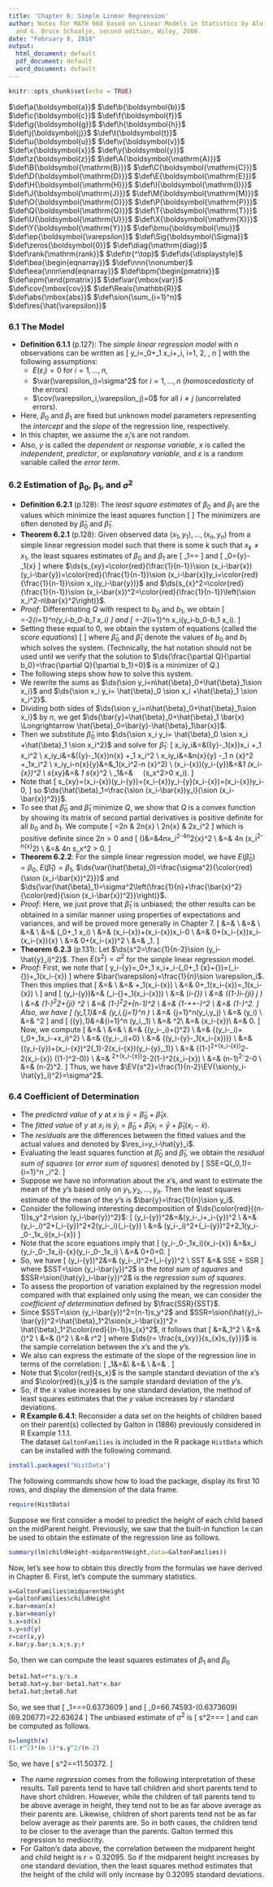 ```yaml
---
title: 'Chapter 6: Simple Linear Regression'
author: Notes for MATH 668 based on Linear Models in Statistics by Alvin C. Rencher
  and G. Bruce Schaalje, second edition, Wiley, 2008.
date: "February 8, 2018"
output:
  html_document: default
  pdf_document: default
  word_document: default
---
```

```r
knitr::opts_chunk$set(echo = TRUE)
```

$\def\a{\boldsymbol{a}}$
$\def\b{\boldsymbol{b}}$
$\def\c{\boldsymbol{c}}$
$\def\f{\boldsymbol{f}}$
$\def\g{\boldsymbol{g}}$
$\def\h{\boldsymbol{h}}$
$\def\j{\boldsymbol{j}}$
$\def\t{\boldsymbol{t}}$
$\def\u{\boldsymbol{u}}$
$\def\v{\boldsymbol{v}}$
$\def\x{\boldsymbol{x}}$
$\def\y{\boldsymbol{y}}$
$\def\z{\boldsymbol{z}}$
$\def\A{\boldsymbol{\mathrm{A}}}$
$\def\B{\boldsymbol{\mathrm{B}}}$
$\def\C{\boldsymbol{\mathrm{C}}}$
$\def\D{\boldsymbol{\mathrm{D}}}$
$\def\E{\boldsymbol{\mathrm{E}}}$
$\def\H{\boldsymbol{\mathrm{H}}}$
$\def\I{\boldsymbol{\mathrm{I}}}$
$\def\J{\boldsymbol{\mathrm{J}}}$
$\def\M{\boldsymbol{\mathrm{M}}}$
$\def\O{\boldsymbol{\mathrm{O}}}$
$\def\P{\boldsymbol{\mathrm{P}}}$
$\def\Q{\boldsymbol{\mathrm{Q}}}$
$\def\T{\boldsymbol{\mathrm{T}}}$
$\def\U{\boldsymbol{\mathrm{U}}}$
$\def\X{\boldsymbol{\mathrm{X}}}$
$\def\Y{\boldsymbol{\mathrm{Y}}}$
$\def\bmu{\boldsymbol{\mu}}$
$\def\ep{\boldsymbol{\varepsilon}}$
$\def\Sig{\boldsymbol{\Sigma}}$
$\def\zeros{\boldsymbol{0}}$
$\def\diag{\mathrm{diag}}$
$\def\rank{\mathrm{rank}}$
$\def\tr{^\top}$
$\def\ds{\displaystyle}$
$\def\bea{\begin{eqnarray}}$
$\def\nnn{\nonumber}$
$\def\eea{\nnn\end{eqnarray}}$
$\def\bpm{\begin{pmatrix}}$
$\def\epm{\end{pmatrix}}$
$\def\var{\mbox{var}}$
$\def\cov{\mbox{cov}}$
$\def\Reals{\mathbb{R}}$
$\def\abs{\mbox{abs}}$
$\def\sion{\sum_{i=1}^n}$
$\def\res{\hat{\varepsilon}}$
$\newcommand{\EV}[1]{E\left(#1\right)}$
$\newcommand{\trace}[1]{\mathrm{tr}\left(#1\right)}$

### 6.1 The Model
- **Definition 6.1.1** (p.127): The *simple linear regression model* with $n$ observations can be written as
\[
y_i=\beta_0+\beta_1 x_i+\varepsilon_i, i=1, 2, \ldots, n 
\]
with the following assumptions:
    + $E(\varepsilon_i)=0$ for $i=1,\ldots,n$,
    + $\var(\varepsilon_i)=\sigma^2$ for $i=1,\ldots,n$ (*homoscedasticity* of the errors)
    + $\cov(\varepsilon_i,\varepsilon_j)=0$ for all $i\neq j$ (uncorrelated errors).
- Here, $\beta_0$ and $\beta_1$ are fixed but unknown model parameters representing the *intercept* and the *slope* of the regression line, respectively.
- In this chapter, we assume the $x_i$'s are not random.
- Also, $y$ is called the *dependent* or *response variable*, $x$ is called the *independent*, *predictor*, or *explanatory variable*, and $\varepsilon$ is a random variable called the *error term*.

### 6.2 Estimation of $\boldsymbol{\beta}_0$, $\boldsymbol{\beta}_1$, and $\sigma^2$
- **Definition 6.2.1** (p.128): The *least square estimates* of $\beta_0$ and $\beta_1$ are the values which minimize the least squares function
\[
\color{red}{Q(b_0,b_1)=\sum_{i=1}^n \left(y_i-b_0-b_1 x_i\right)^2.}
\]
The minimizers are often denoted by $\hat{\beta}_0$ and $\hat{\beta}_1$.
- **Theorem 6.2.1** (p.128): Given observed data $(x_1,y_1), \ldots, (x_n,y_n)$ from a simple linear regression model such that there is some $k$ such that $x_k\neq x_1$, the least squares estimates of $\beta_0$ and $\beta_1$ are
\[
\hat{\beta}_1=\frac{s_{xy}}{s_{x}^2}=\frac{\sion (x_i-\bar{x})y_i}{\sion (x_i-\bar{x})^2}
\]
and 
\[
\hat{\beta}_0=\bar{y}-\hat{\beta}_1\bar{x}
\]
where $\ds{s_{xy}=\color{red}{\frac{1}{n-1}}\sion (x_i-\bar{x})(y_i-\bar{y})=\color{red}{\frac{1}{n-1}}\sion (x_i-\bar{x})y_i=\color{red}{\frac{1}{n-1}}\sion x_i(y_i-\bar{y})}$ and $\ds{s_{x}^2=\color{red}{\frac{1}{n-1}}\sion (x_i-\bar{x})^2=\color{red}{\frac{1}{n-1}}\left(\sion x_i^2-n\bar{x}^2\right)}$.
- *Proof*: Differentiating $Q$ with respect to $b_0$ and $b_1$, we obtain
\[
\frac{\partial Q}{\partial b_0}=-2\sum_{i=1}^n\left(y_i-b_0-b_1 x_i\right)
\]
and 
\[
\frac{\partial Q}{\partial b_1}=-2\sum_{i=1}^n x_i\left(y_i-b_0-b_1 x_i\right).
\]
- Setting these equal to 0, we obtain the system of equations (called the *score equations*)
\[
\begin{array}{c}
\ds{\sum_{i=1}^n\left(y_i-\hat{\beta}_0-\hat{\beta}_1 x_i\right)=0} \\
\ds{\sum_{i=1}^nx_i\left(y_i-\hat{\beta}_0-\hat{\beta}_1 x_i\right)=0}
\end{array}
\]
where $\hat{\beta}_0$ and $\hat{\beta}_1$ denote the values of $b_0$ and $b_1$ which solves the system. (Technically, the hat notation should not be used until we verify that the solution to $\ds{\frac{\partial Q}{\partial b_0}=\frac{\partial Q}{\partial b_1}=0}$ is a minimizer of $Q$.)
- The following steps show how to solve this system.
- We rewrite the sums as $\ds{\sion y_i=n\hat{\beta}_0+\hat{\beta}_1\sion x_i}$ and $\ds{\sion x_i y_i= \hat{\beta}_0 \sion x_i +\hat{\beta}_1 \sion x_i^2}$.
- Dividing both sides of $\ds{\sion y_i=n\hat{\beta}_0+\hat{\beta}_1\sion x_i}$ by $n$, we get $\ds{\bar{y}=\hat{\beta}_0+\hat{\beta}_1 \bar{x} \Longrightarrow \hat{\beta}_0=\bar{y}-\hat{\beta}_1\bar{x}}$.
- Then we substitute $\hat{\beta}_0$ into $\ds{\sion x_i y_i= \hat{\beta}_0 \sion x_i +\hat{\beta}_1 \sion x_i^2}$ and solve for $\hat{\beta}_1$:
\[
\bea
\nnn \sion x_iy_i&=&(\bar{y}-\hat{\beta}_1\bar{x})\sion x_i +\hat{\beta}_1 \sion x_i^2 \\
\nnn \sion x_iy_i&=&(\bar{y}-\hat{\beta}_1\bar{x})n\bar{x} +\hat{\beta}_1 \sion x_i^2 \\
\nnn \sion x_iy_i&=&n\bar{x}\bar{y} -\hat{\beta}_1 n \bar{x}^2 +\hat{\beta}_1\sion x_i^2 \\
\nnn \sion x_iy_i-n\bar{x}\bar{y}&=&\hat{\beta}_1\left(\sion x_i^2-n \bar{x}^2\right) \\
\nnn \sion (x_i-\bar{x})(y_i-\bar{y})&=&\hat{\beta}_1 \sion (x_i-\bar{x})^2 \\
\nnn \color{red}{(n-1)}s_{xy}&=& \color{red}{(n-1)}\hat{\beta}_1 s_{x}^2 \\
\nnn \hat{\beta}_1&=&\frac{s_{xy}}{s_{x}^2} \ \ \ \ (s_x^2>0 \mbox{ since not all } x_i\mbox{'s are the same}).
\eea
\]
- Note that 
\[
s_{xy}=\color{red}{\frac{1}{n-1}}\sion (x_i-\bar{x})(y_i-\bar{y})=\color{red}{\frac{1}{n-1}}\sion (x_i-\bar{x})y_i-\bar{y}\sion(x_i-\bar{x})=\color{red}{\frac{1}{n-1}}\sion (x_i-\bar{x})y_i-0,
\]
so $\ds{\hat{\beta}_1=\frac{\sion (x_i-\bar{x})y_i}{\sion (x_i-\bar{x})^2}}$.
- To see that $\hat{\beta}_0$ and $\hat{\beta}_1$ minimize $Q$, we show that $Q$ is a convex function by showing its matrix of second partial derivatives is positive definite for all $b_0$ and $b_1$.
We compute 
\[
\frac{\partial^2 Q}{\partial (b_0,b_1)}=\bpm 2n & 2n\bar{x} \\ 2n\bar{x} & 2\sion x_i^2\epm
\]
which is positive definite since $2n>0$ and 
\[
\bea
\nnn \det\left(\frac{\partial^2 Q}{\partial (b_0,b_1)}\right)&=&4n\sion x_i^2-4n^2\bar{x}^2 \\
\nnn &=& 4n \left(\sion x_i^2-n\bar{x}^2\right) \\
\nnn &=& 4n \color{red}{(n-1)}s_x^2 > 0.
\eea
\]
- **Theorem 6.2.2**: For the simple linear regression model, we have $E(\hat{\beta}_0)=\beta_0$, $E(\hat{\beta}_1)=\beta_1$, $\ds{\var(\hat{\beta}_0)=\frac{\sigma^2}{\color{red}{\sion (x_i-\bar{x})^2}}}$ and $\ds{\var(\hat{\beta}_1)=\sigma^2\left(\frac{1}{n}+\frac{\bar{x}^2}{\color{red}{\sion (x_i-\bar{x})^2}}\right)}$.
- *Proof*: Here, we just prove that $\hat{\beta}_1$ is unbiased; the other results can be obtained in a similar manner using properties of expectations and variances, and will be proved more generally in Chapter 7.
\[
\bea
\nnn \EV{\hat{\beta}_1}&=& \EV{\frac{\sion (x_i-\bar{x})y_i}{\color{red}{\sion (x_i-\bar{x})^2}}} \\
\nnn &=& \EV{\color{red}{\sion}\frac{(x_i-\bar{x})}{\color{red}{(n-1)s_x^2}} y_i} \\
\nnn &=& \color{red}{\sion}\frac{(x_i-\bar{x})}{\color{red}{(n-1)s_x^2}}\EV{y_i} \\
\nnn &=& \color{red}{\sion}\frac{ (x_i-\bar{x})}{\color{red}{(n-1)s_x^2}}(\beta_0+\beta_1 x_i) \\
\nnn &=& \frac{\beta_0}{\color{red}{(n-1)s_x^2}}\sion (x_i-\bar{x})+\frac{\beta_1}{\color{red}{(n-1)s_x^2}}\sion (x_i-\bar{x})x_i-0 \\
\nnn &=& 0+\frac{\beta_1}{\color{red}{(n-1)s_x^2}}\sion (x_i-\bar{x})x_i-\frac{\beta_1}{\color{red}{(n-1)s_x^2}}\sion (x_i-\bar{x})\bar{x} \\
\nnn &=& 0+\frac{\beta_1}{\color{red}{(n-1)s_x^2}}\sion (x_i-\bar{x})^2 \\
\nnn &=& \beta_1.
\eea
\]
- **Theorem 6.2.3** (p.131): Let $\ds{s^2=\frac{1}{n-2}\sion (y_i-\hat{y}_i)^2}$.  Then $E(s^2)=\sigma^2$ for the simple linear regression model.
- *Proof*: First, we note that 
\[
y_i-\bar{y}=\beta_0+\beta_1 x_i+\varepsilon_i-(\beta_0+\beta_1 \bar{x}+\bar{\varepsilon})=(\varepsilon_i-\bar{\varepsilon})+\beta_1(x_i-\bar{x})
\]
where $\bar{\varepsilon}=\frac{1}{n}\sion \varepsilon_i$.  Then this implies that
\[
\bea
\nnn \EV{y_i-\hat{y}_i}&=& \EV{\varepsilon_i-\bar{\varepsilon}+\beta_1(x_i-\bar{x})} \\
\nnn &=& \EV{\varepsilon_i-\bar{\varepsilon}}+\beta_1(x_i-\bar{x}) \\
\nnn &=& 0+\beta_1(x_i-\bar{x})=\beta_1(x_i-\bar{x}) \\
\eea
\]
and
\[
\bea
\nnn \var(y_i-\bar{y})&=& \var(\varepsilon_i-\bar{\varepsilon}+\beta_1(x_i-\bar{x})) \\
\nnn &=& \var(\varepsilon_i-\bar{\varepsilon}) \\
\nnn &=& \var\left(\left(1-\frac{1}{n}\right)\varepsilon_i-\frac{1}{n}\sum_{j\neq i} \varepsilon_j \right) \\
\nnn &=& \left(1-\frac{1}{n}\right)^2\sigma^2+\frac{1}{n^2}\sum_{j\neq i} \sigma^2 \\
\nnn &=& \left(1-\frac{1}{n}\right)^2\sigma^2+\frac{1}{n^2}(n-1)\sigma^2 \\
\nnn &=& \left(1-\frac{2}{n}+\frac{1}{n^2}+\frac{1}{n}-\frac{1}{n^2}\right)\sigma^2 \\
\nnn &=& \left(1-\frac{1}{n}\right)\sigma^2.
\eea
\]
Also, we have
\[
\bea
\nnn \cov(y_1,\hat{\beta}_1)&=& \cov\left(y_i,\sum_{j=1}^n \frac{(x_j-\bar{x})y_j}{\color{red}{(n-1)}s_x^2}\right) \\
\nnn &=& \sum_{j=1}^n\frac{(x_j-\bar{x})}{\color{red}{(n-1)}s_x^2}\cov(y_i,y_j) \\
\nnn &=& \frac{(x_i-\bar{x})}{\color{red}{(n-1)}s_x^2}\var(y_i) \\
\nnn &=& \frac{(x_i-\bar{x})}{\color{red}{(n-1)}s_x^2}\sigma^2 
\eea
\]
and 
\[
\bea
\nnn \cov(\bar{y},\hat{\beta}_1)&=&\sum_{i=1}^n \frac{1}{n}\cov(y_i,\hat{\beta}_1) \\
\nnn &=& \frac{1}{n}\sion \frac{(x_i-\bar{x})}{\color{red}{(n-1)}s_x^2}\sigma^2\\
\nnn &=& \frac{\sigma^2}{n\color{red}{(n-1)}s_x^2}\sion (x_i-\bar{x})\\
\nnn &=& 0.
\eea
\]
Now, we compute 
\[
\bea
\nnn \EV{\sion (y_i-\hat{y}_i)^2}&=& \sion\EV{(y_i-\hat{y}_i)^2} \\
\nnn &=& \sion\EV{(y_i-\hat{y}_i)^2} \\
\nnn &=& \sion\left\{\var(y_i-\hat{y}_i)+\left(\EV{y_i-\hat{y}_i}\right)^2\right\} \\
\nnn &=& \sion\left\{\var(y_i-\hat{y}_i)+\left(\beta_0+\beta_1x_i-\EV{\hat{\beta}_0}+x_i\EV{\hat{\beta}_1}\right)^2\right\} \\
\nnn &=& \sion\left\{\var(y_i-\hat{y}_i)+0\right\} \\
\nnn &=& \sion\left\{\var(y_i-\bar{y}-\hat{\beta}_1(x_i-\bar{x}))\right\} \\
\nnn &=& \sion\left\{\var(y_i-\bar{y})+(x_i-\bar{x})^2\var(\hat{\beta}_1)-2(x_i-\bar{x})\cov(y_i-\bar{y},\hat{\beta}_1)\right\} \\
\nnn &=& \sion\left\{\left(1-\frac{1}{n}\right)\sigma^2+(x_i-\bar{x})^2\frac{\sigma^2}{\color{red}{\sum_{j=1}^n (x_j-\bar{x})^2}}-2\left(x_i-\bar{x}\right) \left(\left(1-\frac{1}{n}\right)\sigma^2-0\right)\right\} \\
\nnn &=& \sion\frac{n-1}{n}\sigma^2+\sion(x_i-\bar{x})^2\frac{\sigma^2}{\color{red}{\sum_{j=1}^n (x_j-\bar{x})^2}}-2\left(1-\frac{1}{n}\right)\sigma^2\sion\left(x_i-\bar{x}\right) \\
\nnn &=& (n-1)\sigma^2-\sigma^2-0 \\
\nnn &=& (n-2)\sigma^2.
\eea
\]
Thus, we have $\EV{s^2}=\frac{1}{n-2}\EV{\sion(y_i-\hat{y}_i)^2}=\sigma^2$.

### 6.4 Coefficient of Determination
- The *predicted value* of $y$ at $x$ is 
$\hat{y}=\hat{\beta}_0+\hat{\beta}_1 x$.
- The *fitted value* of $y$ at $x_i$ is
$\hat{y}_i=\hat{\beta}_0+\hat{\beta}_1 x_i=\bar{y}+\hat{\beta}_1(x_i-\bar{x})$.
- The *residuals* are the differences between the fitted values and the actual values and denoted by $\res_i=y_i-\hat{y}_i$.
- Evaluating the least squares function at $\hat{\beta}_0$ and $\hat{\beta}_1$, we obtain the *residual sum of squares* (or *error sum of squares*) denoted by
\[ SSE=Q(\hat{\beta}_0,\hat{\beta}_1)=\sum_{i=1}^n \res_i^2.
\]
- Suppose we have no information about the $x$'s, and want to estimate the mean of the $y$'s based only on $y_1, y_2, \ldots, y_n$.  Then the least squares estimate of the mean of the $y$'s is $\bar{y}=\frac{1}{n}\sion y_i$.
- Consider the following interesting decomposition of $\ds{\color{red}{(n-1)}s_y^2=\sion (y_i-\bar{y})^2}$:
\[
\bea
\nnn \sion (y_i-\bar{y})^2&=&\sion (y_i-\hat{y}_i+\hat{y}_i-\bar{y})^2 \\
\nnn &=& \sion (y_i-\hat{y}_i)^2+\sion(\hat{y}_i-\bar{y})^2+2\sion(y_i-\hat{y}_i)(\hat{y}_i-\bar{y}) \\
\nnn &=& \sion (y_i-\hat{y}_i)^2+\sion(\hat{y}_i-\bar{y})^2+2\hat{\beta}_1\sion(y_i-\hat{\beta}_0-\hat{\beta}_1x_i)(x_i-\bar{x})
\eea
\]
- Note that the score equations imply that 
\[
\bea
\nnn \sion(y_i-\hat{\beta}_0-\hat{\beta}_1x_i)(x_i-\bar{x}) &=&\sion x_i (y_i-\hat{\beta}_0-\hat{\beta}_1x_i)-\bar{x}\sion(y_i-\hat{\beta}_0-\hat{\beta}_1x_i) \\
\nnn &=& 0+0=0.
\eea
\]
- So, we have
\[
\bea
\nnn \sion (y_i-\bar{y})^2&=& \sion (y_i-\hat{y}_i)^2+\sion(\hat{y}_i-\bar{y})^2 \\
\nnn SST &=& SSE + SSR
\eea
\]
where $SST=\sion (y_i-\bar{y})^2$ is the *total sum of squares* and 
$SSR=\sion(\hat{y}_i-\bar{y})^2$ is the *regression sum of squares*.
- To assess the proportion of variation explained by the regression model compared with that explained only using the mean, we can consider the 
*coefficient of determination* defined by $\frac{SSR}{SST}$.
- Since $SST=\sion (y_i-\bar{y})^2=(n-1)s_y^2$ and $SSR=\sion(\hat{y}_i-\bar{y})^2=\hat{\beta}_1^2\sion(x_i-\bar{x})^2= \hat{\beta}_1^2\color{red}{(n-1)}s_{x}^2$, it follows that
\[
\bea
\nnn \frac{SSR}{SST}&=&\hat{\beta}_1^2\frac{s_{x}^2}{s_{y}^2} \\
\nnn &=& \left(\frac{s_{xy}}{s_{x}^2}\right)^2\frac{s_{x}^2}{s_{y}^2} \\
\nnn &=& \left(\frac{s_{xy}}{s_{x}s_{y}}\right)^2 \\
\nnn &=& r^2
\eea
\]
where $\ds{r= \frac{s_{xy}}{s_{x}s_{y}}}$ is the sample correlation between the $x$'s and the $y$'s.
- We also can express the estimate of the slope of the regression line in terms of the correlation:
\[
\bea
\nnn \hat{\beta}_1&=&\frac{s_{xy}}{s_{x}^2}\\
\nnn &=& \frac{rs_{x}s_{y}}{s_{x}^2} \\
\nnn &=& \frac{rs_{y}}{s_{x}}.
\eea
\]
- Note that $\color{red}{s_x}$ is the sample standard deviation of the $x$'s and $\color{red}{s_y}$ is the sample standard deviation of the $y$'s.
- So, if the $x$ value increases by one standard deviation, the method of least squares estimates that the $y$ value increases by $r$ standard deviations. 
- **R Example 6.4.1**: Reconsider a data set on the heights of children based on their parent(s) collected by Galton in (1886) previously considered in R Example 1.1.1.  
The dataset `GaltonFamilies` is included in the R package `HistData` which can be installed with the following command. 
```r
install.packages("HistData")
```
The following commands show how to load the package, display its first 10 rows, and display the dimension of the data frame.
```r
require(HistData)
```
Suppose we first consider a model to predict the height of each child based on the midParent height. Previously, we saw that the built-in function `lm` can be used to obtain the estimate of the regression line as follows.
```r
summary(lm(childHeight~midparentHeight,data=GaltonFamilies))
```
Now, let's see how to obtain this directly from the formulas we have derived in Chapter 6.  First, let's compute the summary statistics.
```r
x=GaltonFamilies$midparentHeight
y=GaltonFamilies$childHeight
x.bar=mean(x)
y.bar=mean(y)
s.x=sd(x)
s.y=sd(y)
r=cor(x,y)
x.bar;y.bar;s.x;s.y;r
```
So, then we can compute the least squares estimates of $\beta_1$ and $\beta_0$
```r
beta1.hat=r*s.y/s.x
beta0.hat=y.bar-beta1.hat*x.bar
beta1.hat;beta0.hat
```
So, we see that
\[
\hat{\beta}_1=\frac{rs_y}{s_x}=\frac{(0.3209499)(3.579251)}{1.80237}=0.6373609
\]
and
\[
\hat{\beta}_0=66.74593-(0.6373609)(69.20677)=22.63624
\]
The unbiased estimate of $\sigma^2$ is
\[
s^2=\frac{SSE}{n-2}=\frac{(1-r^2) SST}{n-2}=\frac{(1-r^2)(n-1)s_y^2}{n-2}
\]
and can be computed as follows.
```r
n=length(x)
(1-r^2)*(n-1)*s.y^2/(n-2)
```
So, we have
\[
s^2=\frac{(1-r^2)(n-1)s_y^2}{n-2}=11.50372.
\]

- The name *regression* comes from the following interpretation of these results.
Tall parents tend to have tall children and short parents tend to have short children. However, while the children of tall parents tend to be above average in height, they tend not to be as far above average as their parents are. Likewise, children of short parents tend not be as far below average as their parents are. So in both cases, the children tend to be closer to the average than the parents. Galton termed this regression to
mediocrity.
- For Galton's data above, the correlation between the midparent height and child height is $r=0.32095$. So if the midparent height increases by one standard deviation, then the least squares method estimates that the height of the child will only increase by $0.32095$ standard deviations. 

